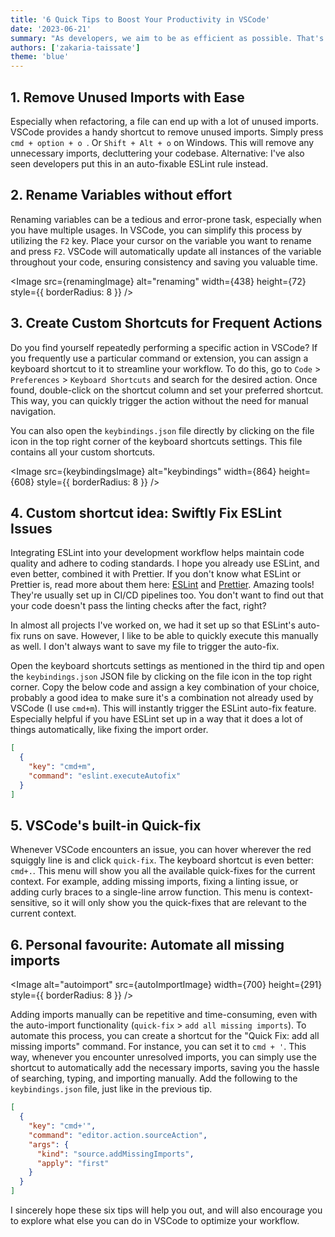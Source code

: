 ```yaml
---
title: '6 Quick Tips to Boost Your Productivity in VSCode'
date: '2023-06-21'
summary: "As developers, we aim to be as efficient as possible. That's why we will explore six tips to boost your productivity in Visual Studio Code (VSCode). These tips will help you save time and reduce the need for excessive clicking. Let's dive in!"
authors: ['zakaria-taissate']
theme: 'blue'
---
```



## 1. Remove Unused Imports with Ease

Especially when refactoring, a file can end up with a lot of unused imports. VSCode provides a handy shortcut to remove unused imports. Simply press `cmd + option + o `. Or `Shift + Alt + o` on Windows. This will remove any unnecessary imports, decluttering your codebase. Alternative: I've also seen developers put this in an auto-fixable ESLint rule instead.

## 2. Rename Variables without effort

Renaming variables can be a tedious and error-prone task, especially when you have multiple usages. In VSCode, you can simplify this process by utilizing the `F2` key. Place your cursor on the variable you want to rename and press `F2`. VSCode will automatically update all instances of the variable throughout your code, ensuring consistency and saving you valuable time.

<Image src={renamingImage} alt="renaming" width={438} height={72} style={{ borderRadius: 8 }} />

## 3. Create Custom Shortcuts for Frequent Actions

Do you find yourself repeatedly performing a specific action in VSCode? If you frequently use a particular command or extension, you can assign a keyboard shortcut to it to streamline your workflow. To do this, go to `Code` > `Preferences` > `Keyboard Shortcuts` and search for the desired action. Once found, double-click on the shortcut column and set your preferred shortcut. This way, you can quickly trigger the action without the need for manual navigation.

You can also open the `keybindings.json` file directly by clicking on the file icon in the top right corner of the keyboard shortcuts settings. This file contains all your custom shortcuts.

<Image
  src={keybindingsImage}
  alt="keybindings"
  width={864}
  height={608}
  style={{ borderRadius: 8 }}
/>

## 4. Custom shortcut idea: Swiftly Fix ESLint Issues

Integrating ESLint into your development workflow helps maintain code quality and adhere to coding standards. I hope you already use ESLint, and even better, combined it with Prettier. If you don't know what ESLint or Prettier is, read more about them here: [ESLint](https://eslint.org/) and [Prettier](https://prettier.io/). Amazing tools! They're usually set up in CI/CD pipelines too. You don't want to find out that your code doesn't pass the linting checks after the fact, right?

In almost all projects I've worked on, we had it set up so that ESLint's auto-fix runs on save. However, I like to be able to quickly execute this manually as well. I don't always want to save my file to trigger the auto-fix.

Open the keyboard shortcuts settings as mentioned in the third tip and open the `keybindings.json` JSON file by clicking on the file icon in the top right corner. Copy the below code and assign a key combination of your choice, probably a good idea to make sure it's a combination not already used by VSCode (I use `cmd+m`). This will instantly trigger the ESLint auto-fix feature. Especially helpful if you have ESLint set up in a way that it does a lot of things automatically, like fixing the import order.

```json
[
  {
    "key": "cmd+m",
    "command": "eslint.executeAutofix"
  }
]
```

## 5. VSCode's built-in Quick-fix

Whenever VSCode encounters an issue, you can hover wherever the red squiggly line is and click `quick-fix`. The keyboard shortcut is even better: `cmd+.`. This menu will show you all the available quick-fixes for the current context. For example, adding missing imports, fixing a linting issue, or adding curly braces to a single-line arrow function. This menu is context-sensitive, so it will only show you the quick-fixes that are relevant to the current context.

## 6. Personal favourite: Automate all missing imports

<Image
  alt="autoimport"
  src={autoImportImage}
  width={700}
  height={291}
  style={{ borderRadius: 8 }}
/>

Adding imports manually can be repetitive and time-consuming,
even with the auto-import functionality (`quick-fix` > `add all missing imports`).
To automate this process, you can create a shortcut for the "Quick Fix: add all missing
imports" command. For instance, you can set it to `cmd + '`. This way, whenever you
encounter unresolved imports, you can simply use the shortcut to automatically
add the necessary imports, saving you the hassle of searching, typing, and importing
manually. Add the following to the `keybindings.json` file, just like in the previous
tip.

```json
[
  {
    "key": "cmd+'",
    "command": "editor.action.sourceAction",
    "args": {
      "kind": "source.addMissingImports",
      "apply": "first"
    }
  }
]
```

I sincerely hope these six tips will help you out, and will also encourage you to explore what else you can do in VSCode to optimize your workflow.
